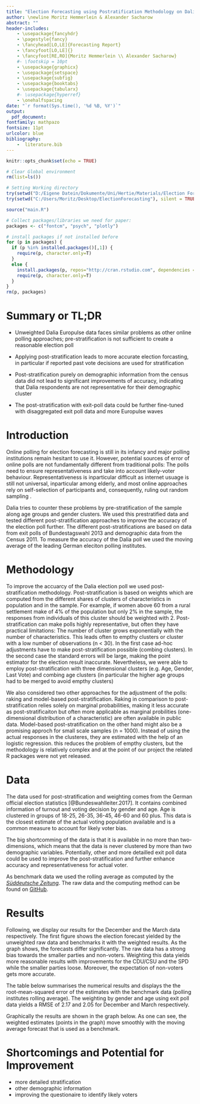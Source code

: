 ```yaml
---
title: "Election Forecasting using Postratification Methodology on Dalia Research's Europulse Data^[The R scripts and large parts of the raw data are available on our [GitHub repository](https://github.com/Corrod3/ElectionForecasting). For the remaining raw data please contact the authors, corresponding address: m.hemmerlein@mpp.hertie-school.org.]"
author: \newline Moritz Hemmerlein & Alexander Sacharow
abstract: ""
header-includes:
    - \usepackage{fancyhdr}
    - \pagestyle{fancy}
    - \fancyhead[LO,LE]{Forecasting Report}
    - \fancyfoot[LO,LE]{}
    - \fancyfoot[RE,RO]{Moritz Hemmerlein \\ Alexander Sacharow}
    #- \footskip = 10pt
    - \usepackage{graphicx}
    - \usepackage{setspace}
    - \usepackage{subfig}
    - \usepackage{booktabs}
    - \usepackage{tabularx}
    #- \usepackage{hyperref}
    - \onehalfspacing
date: "`r format(Sys.time(), '%d %B, %Y')`"
output: 
  pdf_document:
fontfamily: mathpazo
fontsize: 11pt
urlcolor: blue
bibliography:
    -  literature.bib
---
```


```r
knitr::opts_chunk$set(echo = TRUE)

# Clear Global environment
rm(list=ls())

# Setting Working directory
try(setwd("D:/Eigene Datein/Dokumente/Uni/Hertie/Materials/Election Forecasting/ElectionForecasting"), silent = TRUE)
try(setwd("C:/Users/Moritz/Desktop/ElectionForecasting"), silent = TRUE)

source("main.R")

# Collect packages/libraries we need for paper:
packages <- c("fontcm", "psych", "plotly")

# install packages if not installed before
for (p in packages) {
  if (p %in% installed.packages()[,1]) {
    require(p, character.only=T)
  }
  else {
    install.packages(p, repos="http://cran.rstudio.com", dependencies = TRUE)
    require(p, character.only=T)
  }
}
rm(p, packages)
```

# Summary or TL;DR

* Unweighted Dalia Europulse data faces similar problems as other online polling approaches; pre-stratification is not sufficient to create a reasonable election poll

* Applying post-stratification leads to more accurate election forcasting, in particular if reported past vote decisions are used for stratification

* Post-stratification purely on demographic information from the census data did not lead to significant improvements of accuracy, indicating that Dalia respondents are not representative for their demographic cluster

* The post-stratification with exit-poll data could be further fine-tuned with disaggregated exit poll data and more Europulse waves 

<!-- * For election forecasting Dalia's Europulse data faces similar problems as conventional polling data; i.e identification of likely voter (representativeness for actual voting population) -->

<!--* Conducting post-stratfication with official election statistics ("exit polls") and information on self-reported voting behaviour at the last election, we obtained fairly accurate results -->

<!--* The weighted Europulse poll yielded results close to the moving average of leading German polling institutes (RMSE of 2.05 for the March data)-->

<!-- * There is room for further improvement of the weighting algorithm as well a usage of other benchmarks to evaluate the accuracy of the estimates -->

\newpage

# Introduction 
<!-- Alternative title: Background-->

<!-- fundamental problems -->
Online polling for election forecasting is still in its infancy and major polling institutions remain hesitant to use it. However, potential sources of error of online polls are not fundamentally different from traditional polls: The polls need to ensure representativeness and take into account likely-voter behaviour. Representativeness is inparticular difficult as internet usuage is still not universal, inparticular among elderly, and most online approaches rely on self-selection of participants and, consequently, ruling out random sampling . 

<!-- What Dalia and we do to approach the problem -->
Dalia tries to counter these problems by pre-stratification of the sample along age groups and gender clusters. We used this prestratified data and tested different post-stratification approaches to improve the accuracy of the election poll further. The different post-stratifications are based on data from exit polls of Bundestagswahl 2013 and demographic data from the Census 2011. To measure the accuracy of the Dalia poll we used the moving average of the leading German eleciton polling institutes.  

# Methodology

<!-- post-stratification -->
To improve the accuarcy of the Dalia election poll we used post-stratification methodology. Post-stratification is based on weights which are computed from the different shares of clusters of characteristics in population and in the sample. For example, if women above 60 from a rural settlement make of 4% of the population but only 2% in the sample, the responses from individuals of this cluster should be weighted with 2. Post-stratification can make polls highly representative, but often they have practical limitations: The number of cluster grows exponentially with the number of characteristics. This leads often to empthy clusters or cluster with a low number of observations (n < 30). In the first case ad-hoc adjustments have to make post-stratification possible (combing clusters). In the second case the standard errors will be large, making the point estimator for the election result inaccurate. Nevertheless, we were able to employ post-stratification with three dimensional clusters (e.g. Age, Gender, Last Vote) and combing age clusters (in particular the higher age groups had to be merged to avoid empthy clusters)

<!-- Alternative approaches -->

We also considered two other approaches for the adjustment of the polls: raking and model-based post-stratification. Raking in comparison to post-stratification relies solely on marginal probabilities, making it less accurate as post-stratificaiton but often more applicable as marginal probilities (one-dimensional distribution of a characteristic) are often available in public data. Model-based post-stratification on the other hand might also be a promising approch for small scale samples (n = 1000). Instead of using the actual responses in the clusteres, they are estimated with the help of an logistic regression. this reduces the problem of empthy clusters, but the methodology is relatively complex and at the point of our project the related R packages were not yet released.

# Data

The data used for post-stratification and weighting comes from the German official election statistics [@Bundeswahlleiter.2017]. It contains combined information of turnout and voting decision by gender and age. Age is clustered in groups of 18-25, 26-35, 36-45, 46-60 and 60 plus. This data is the closest estimate of the actual voting population available and is a common measure to account for likely voter bias. 

The big shortcomming of the data is that it is available in no more than two-dimensions, which means that the data is never clustered by more than two demographic variables. Potentially, other and more detailled exit poll data could be used to improve the post-stratification and further enhance accuracy and representativeness for actual voter.

As benchmark data we used the rolling average as computed by the *[Süddeutsche Zeitung](http://www.sueddeutsche.de/politik/bundestagswahl-wie-wir-ueber-umfragen-berichten-1.3440233)*. The raw data and the computing method can be found on [GitHub](https://github.com/sueddeutsche).

# Results

Following, we display our results for the December and the March data respectively. The first figure shows the election forecast yielded by the unweighted raw data and benchmarks it with the weighted results. As the graph shows, the forecasts differ significantly. The raw data has a strong bias towards the smaller parties and non-voters. Weighting this data yields more reasonable results with improvements for the CDU/CSU and the SPD while the smaller parties loose. Moreover, the expectation of non-voters gets more accurate.

\begin{figure}[ht]
  \centering
  \includegraphics[width=6in]{./Grafiken/RPlot.png}
  \caption{Weighted and unweighted polls} \label{fig:weightedplot}
\end{figure}

The table below summarises the numerical results and displays the the root-mean-squared error of the estimates with the benchmark data (polling institutes rolling average). The weighting by gender and age using exit poll data yields a RMSE of 2.17 and 2.05 for December and March respectively.

\begin{table}[ht]
\centering
\caption{Raw, weighted and benchmark estimates} \label{tab:results}
\begin{tabular}{l|lrrrrrrr}
  \hline
  \bfseries{December} &&&&&&&& \\
  Method & Union & SPD & FDP & Gruene & Linke & AfD & Other & RMSE \\ 
  \hline
  SZ Rolling Average & 35.50 & 22.20 & 5.70 & 10.60 & 9.70 & 11.60 & 4.70 &  \\ 
  **GAV Exit Polls** & 32.50 & 21.10 & 8.70 & 8.60 & 9.60 & 11.70 & 7.80 & 2.17 \\ 
  GAR Census Data & 24.60 & 21.60 & 5.50 & 10.60 & 9.50 & 14.00 & 14.20 & 5.55 \\ 
  Dalia Unweighted & 23.80 & 20.90 & 6.10 & 10.50 & 10.50 & 13.80 & 14.40 & 5.83 \\ 
  \hline
  \bfseries{March} &&&&&&&& \\
   Method & Union & SPD & FDP & Gruene & Linke & AfD & Other & RMSE \\
  \hline
  SZ Rolling Average & 33.10 & 31.40 & 5.80 & 7.60 & 7.70 & 9.30 & 5.10 &  \\ 
  **GAV Exit Polls** & 36.70 & 28.10 & 4.90 & 7.50 & 8.60 & 7.80 & 6.40 & 2.05 \\ 
  GAR Census Data & 23.10 & 30.00 & 5.80 & 8.40 & 9.00 & 13.80 & 10.00 & 4.61 \\ 
  Dalia Unweighted & 23.60 & 28.40 & 5.60 & 7.70 & 9.80 & 14.50 & 10.30 & 4.75 \\ 
   \hline
  \multicolumn{9}{p{0.88\linewidth}}{\scriptsize\textbf{Notes}: The benchmark is the rolling average of all German major polls as computed by \textit{Süddeutsche Zeitung}. GAV stands for strata combined of the variables gender, age and self-reported vote at the last election. GAR indicates strata of gender, age and religion. The last row of each month represents the raw results without weighting as collected by Dalia Research.}
\end{tabular}
\end{table}

Graphically the results are shown in the graph below. As one can see, the weighted estimates (points in the graph) move smoothly with the moving average forecast that is used as a benchmark. 

\begin{figure}[ht!]
  \centering
  \includegraphics[width=6in]{./Grafiken/longterm-poll-article2.png}
  \caption{Weighted polls benchmarked to overall poll's rolling average} \label{fig:rollingaverage}
\end{figure}


# Shortcomings and Potential for Improvement

- more detailed stratification
- other demographic information
- improving the questionaire to identify likely voters
